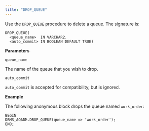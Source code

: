 ```yaml
---
title: "DROP_QUEUE"
---
```


Use the `DROP_QUEUE` procedure to delete a queue. The signature is:

``` text
DROP_QUEUE(
  <queue_name>  IN VARCHAR2,
  <auto_commit> IN BOOLEAN DEFAULT TRUE)
```

**Parameters**

`queue_name`

 The name of the queue that you wish to drop.

`auto_commit`

 `auto_commit` is accepted for compatibility, but is ignored.

**Example**

The following anonymous block drops the queue named `work_order`:

``` text
BEGIN
DBMS_AQADM.DROP_QUEUE(queue_name => 'work_order');
END;
```
